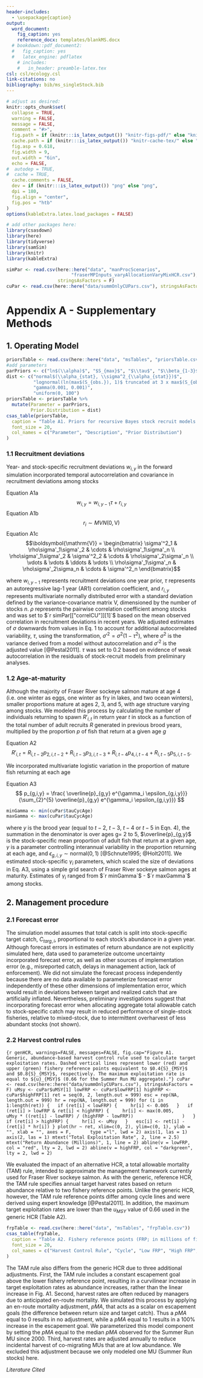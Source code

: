 ```yaml
---
header-includes:
  - \usepackage{caption}
output:
  word_document:
    fig_caption: yes
    reference_docx: templates/blankMS.docx
  # bookdown::pdf_document2:
  #   fig_caption: yes
  #   latex_engine: pdflatex
    # includes:
    #   in_header: preamble-latex.tex
csl: csl/ecology.csl
link-citations: no
bibliography: bib/ms_singleStock.bib
---
```


```r
# adjust as desired:
knitr::opts_chunk$set(
  collapse = TRUE,
  warning = FALSE,
  message = FALSE,
  comment = "#>",
  fig.path = if (knitr:::is_latex_output()) "knitr-figs-pdf/" else "knitr-figs-docx/",
  cache.path = if (knitr:::is_latex_output()) "knitr-cache-tex/" else "knitr-cache-docx/",
  fig.asp = 0.618,
  fig.width = 9,
  out.width = "6in",
  echo = FALSE,
#  autodep = TRUE,
#  cache = TRUE,
  cache.comments = FALSE,
  dev = if (knitr:::is_latex_output()) "png" else "png",
  dpi = 180,
  fig.align = "center",
  fig.pos = "htb"
)
options(kableExtra.latex.load_packages = FALSE)
```

```r
# add other packages here:
library(csasdown)
library(here)
library(tidyverse)
library(samSim)
library(knitr)
library(kableExtra)

simPar <- read.csv(here::here("data", "manProcScenarios",
                        "fraserMPInputs_varyAllocationVaryMixHCR.csv"),
                   stringsAsFactors = F)
cuPar <- read.csv(here::here("data/summOnlyCUPars.csv"), stringsAsFactors = F)
```

# Appendix A - Supplementary Methods

## 1. Operating Model

```r
priorsTable <- read.csv(here::here("data", "msTables", "priorsTable.csv"))
#add parameters 
parPriors <- c("ln$(\\alpha)$", "$S_{max}$", "$\\tau$", "$\\beta_{1-3}$")
dist <- c("normal$(\\alpha_{stat}, \\sigma^2_{\\alpha_{stat}})$",
          "lognormal(ln(max$(S_{obs.}), 1)$ truncated at 3 x max$(S_{obs.})$",
          "gamma(0.001, 0.001)",
          "uniform(0, 100")
priorsTable <- priorsTable %>% 
  mutate(Parameter = parPriors, 
         Prior.Distribution = dist)
csas_table(priorsTable,
  caption = "Table A1. Priors for recursive Bayes stock recruit models.",
  font_size = 20,
  col_names = c("Parameter", "Description", "Prior Distribution")
)
```

### 1.1 Recruitment deviations

Year- and stock-specific recruitment deviations $w_{i,y}$ in the forward simulation incorporated temporal autocorrelation and covariance in recruitment deviations among stocks

Equation A1a $$w_{i,y} = w_{i,y-1}\tau + r_{i,y}$$
Equation A1b $$r_i \sim MVN(0, \boldsymbol{\mathrm{V}})$$
Equation A1c $$\boldsymbol{\mathrm{V}} =
 \begin{bmatrix}
  \sigma'^2_1 & \rho\sigma'_1\sigma'_2 & \cdots & \rho\sigma'_1\sigma'_n \\
  \rho\sigma'_1\sigma'_2 & \sigma'^2_2 & \cdots & \rho\sigma'_2\sigma'_n \\
  \vdots  & \vdots  & \ddots & \vdots  \\
  \rho\sigma'_1\sigma'_n & \rho\sigma'_2\sigma_n & \cdots & \sigma'^2_n
 \end{bmatrix}$$
 
where $w_{i,y-1}$ represents recruitment deviations one year prior, $\tau$ represents an autoregressive lag-1 year (AR1) correlation coefficient, and $r_{i,y}$ represents multivariate normally distributed error with a standard deviation defined by the variance-covariance matrix $\boldsymbol{\mathrm{V}}$, dimensioned by the number of stocks $n$. $\rho$ represents the pairwise correlation coefficient among stocks and was set to $`r simPar[["correlCU"]][1]`$ based on the mean observed correlation in recruitment deviations in recent years. We adjusted estimates of $\sigma$ downwards from values in Eq. 1 to account for additional autocorrelated variability, $\tau$, using the transformation, $\sigma'^2 = \sigma^2(1-\tau^2 )$, where $\sigma^2$ is the variance derived from a model without autocorrelation and $\sigma'^2$ is the adjusted value [@Pestal2011]. $\tau$ was set to 0.2 based on evidence of weak autocorrelation in the residuals of stock-recruit models from preliminary analyses.

### 1.2 Age-at-maturity

Although the majority of Fraser River sockeye salmon mature at age 4 (i.e. one winter as eggs, one winter as fry in lakes, and two ocean winters), smaller proportions mature at ages 2, 3, and 5, with age structure varying among stocks. We modeled this process by calculating the number of individuals returning to spawn $R'_{i,t}$ in return year $t$ in stock as a function of the total number of adult recruits $R$ generated in previous brood years, multiplied by the proportion $p$ of fish that return at a given age $g$ 

Equation A2 $$ R'_{i,t} = R_{i,t-2}p_{2,i,t-2} + R_{i,t-3}p_{3,i,t-3} + R_{i,t-4}p_{4,i,t-4} + R_{i,t-5}p_{5,i,t-5}. $$

We incorporated multivariate logistic variation in the proportion of mature fish returning at each age

Equation A3 $$ p_{g,i,y} = \frac{ \overline{p}_{g,y} e^{\gamma_i \epsilon_{g,i,y}}} {\sum_{2}^{5} \overline{p}_{g,y} e^{\gamma_i \epsilon_{g,i,y}}} $$

```r
minGamma <- min(cuPar$tauCycAge)
maxGamma <- max(cuPar$tauCycAge)
```

where $y$ is the brood year (equal to $t-2$, $t-3$, $t-4$ or $t-5$ in Eqn. 4), the summation in the denominator is over ages g= 2 to 5, $\overline{p}_{g,y}$ is the stock-specific mean proportion of adult fish that return at a given age, $\gamma$ is a parameter controlling interannual variability in the proportion returning at each age, and $\epsilon_{g,i,y} \sim \text{normal}(0, 1)$ [@Schnute1995; @Holt2011]. We estimated stock-specific $\gamma_i$ parameters, which scaled the size of deviations in Eq. A3, using a simple grid search of Fraser River sockeye salmon ages at maturity. Estimates of $\gamma_i$ ranged from $`r minGamma`$ - $`r maxGamma`$ among stocks.

## 2. Management procedure

### 2.1 Forecast error

The simulation model assumes that total catch is split into stock-specific target catch, $C_{targ,i}$, proportional to each stock's abundance in a given year. Although forecast errors in estimates of return abundance are not explicitly simulated here, data used to parameterize outcome uncertainty incorporated forecast error, as well as other sources of implementation error (e.g., misreported catch, delays in management action, lack of enforcement). We did not simulate the forecast process independently because there are no data available to parameterize forecast error independently of these other dimensions of implementation error, which would result in deviations between target and realized catch that are artificially inflated. Nevertheless, preliminary investigations suggest that incorporating forecast error when allocating aggregate total allowable catch to stock-specific catch may result in reduced performance of single-stock fisheries, relative to mixed-stock, due to intermittent overharvest of less abundant stocks (not shown).

### 2.2 Harvest control rules

```{r genHCR, warnings=FALSE, messages=FALSE, fig.cap="Figure A1. Generic, abundance-based harvest control rule used to calculate target exploitation rates. Dashed vertical lines represent lower (red) and upper (green) fishery reference points equivalent to $0.4{S}_{MSY}$ and $0.8{S}_{MSY}$, respectively. The maximum exploitation rate is equal to ${u}_{MSY}$ (0.66 for the Summer Run MU aggregate)."}
cuPar <- read.csv(here::here("data/summOnlyCUPars.csv"), stringsAsFactors = F)
uMsy <- cuPar$uMSY[1]
lowFRP <- cuPar$lowFRP[1]
highFRP <- cuPar$highFRP[1]
ret = seq(0, 2, length.out = 999)
esc = rep(NA, length.out = 999)
hr = rep(NA, length.out = 999)
for (i in 1:length(ret)) {
  if (ret[i] < lowFRP) {
    hr[i] <- 0.005
  }
  if (ret[i] > lowFRP & ret[i] < highFRP) {
    hr[i] <- max(0.005, 
                 uMsy * ((ret[i] - lowFRP) / (highFRP - lowFRP))
                 )
  }
  if (ret[i] > highFRP) {
    hr[i] <- uMsy
  }
  esc[i] <- ret[i] - (ret[i] * hr[i])
}
plot(hr ~ ret, xlim=c(0, 2), ylim=c(0, 1), ylab = "", xlab = "", axes = F, 
     type ="l", lwd = 2)
axis(1, las = 1)
axis(2, las = 1)
mtext("Total Exploitation Rate", 2, line = 2.5)
mtext("Return Abundance (Millions)", 1, line = 2)
abline(v = lowFRP, col = "red", lty = 2, lwd = 2)
abline(v = highFRP, col = "darkgreen", lty = 2, lwd = 2)
```

We evaluated the impact of an alternative HCR, a total allowable mortality (TAM) rule, intended to approximate the management framework currently used for Fraser River sockeye salmon. As with the generic, reference HCR, the TAM rule specifies annual target harvest rates based on return abundance relative to two fishery reference points. Unlike the generic HCR, however, the TAM rule reference points differ among cycle lines and were derived using expert knowledge [@Pestal2011]. In addition, the maximum target exploitation rates are lower than the $u_{MSY}$ value of 0.66 used in the generic HCR (Table A2).

```r
frpTable <- read.csv(here::here("data", "msTables", "frpTable.csv"))
csas_table(frpTable,
  caption = "Table A2. Fishery reference points (FRP; in millions of fish) and maximum exploitation rates (ER) for the generic harvest control rule utilized in the main text and the total allowable mortality rule. Note that the first year of the simulation is on the 4th cycle line.",
  font_size = 20,
  col_names = c("Harvest Control Rule", "Cycle", "Low FRP", "High FRP", "Maximum Target ER")
)
```

The TAM rule also differs from the generic HCR due to three additional adjustments. First, the TAM rule includes a constant escapement goal above the lower fishery reference point, resulting in a curvilinear increase in target exploitation rates as abundance increases, rather than the linear increase in Fig. A1. Second, harvest rates are often reduced by managers due to anticipated en-route mortality. We simulated this process by applying an en-route mortality adjustment, _pMA_, that acts as a scalar on escapement goals (the difference between return size and target catch). Thus a _pMA_ equal to 0 results in no adjustment, while a _pMA_ equal to 1 results in a 100% increase in the escapement goal. We parameterized this model component by setting the _pMA_ equal to the median _pMA_ observed for the Summer Run MU since 2000. Third, harvest rates are adjusted annually to reduce incidental harvest of co-migrating MUs that are at low abundance. We excluded this adjustment because we only modeled one MU (Summer Run stocks) here.

_Literature Cited_